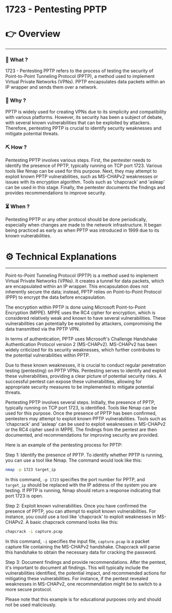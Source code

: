 # 1723 - Pentesting PPTP


# 👉 Overview

---

### 👀 What ?

1723 - Pentesting PPTP refers to the process of testing the security of Point-to-Point Tunneling Protocol (PPTP), a method used to implement Virtual Private Networks (VPNs). PPTP encapsulates data packets within an IP wrapper and sends them over a network.


### 🧐 Why ?

PPTP is widely used for creating VPNs due to its simplicity and compatibility with various platforms. However, its security has been a subject of debate, with several known vulnerabilities that can be exploited by attackers. Therefore, pentesting PPTP is crucial to identify security weaknesses and mitigate potential threats.


### ⛏️ How ?

Pentesting PPTP involves various steps. First, the pentester needs to identify the presence of PPTP, typically running on TCP port 1723. Various tools like Nmap can be used for this purpose. Next, they may attempt to exploit known PPTP vulnerabilities, such as MS-CHAPv2 weaknesses or issues with its encryption algorithm. Tools such as 'chapcrack' and 'asleap' can be used in this stage. Finally, the pentester documents the findings and provides recommendations to improve security.


### ⏳ When ?

Pentesting PPTP or any other protocol should be done periodically, especially when changes are made to the network infrastructure. It began being practiced as early as when PPTP was introduced in 1999 due to its known vulnerabilities.


# ⚙️ Technical Explanations

---

Point-to-Point Tunneling Protocol (PPTP) is a method used to implement Virtual Private Networks (VPNs). It creates a tunnel for data packets, which are encapsulated within an IP wrapper. This encapsulation does not inherently secure the data; instead, PPTP relies on Point-to-Point Protocol (PPP) to encrypt the data before encapsulation.

The encryption within PPTP is done using Microsoft Point-to-Point Encryption (MPPE). MPPE uses the RC4 cipher for encryption, which is considered relatively weak and known to have several vulnerabilities. These vulnerabilities can potentially be exploited by attackers, compromising the data transmitted via the PPTP VPN.

In terms of authentication, PPTP uses Microsoft's Challenge Handshake Authentication Protocol version 2 (MS-CHAPv2). MS-CHAPv2 has been widely criticized for its security weaknesses, which further contributes to the potential vulnerabilities within PPTP.

Due to these known weaknesses, it is crucial to conduct regular penetration testing (pentesting) on PPTP VPNs. Pentesting serves to identify and exploit these vulnerabilities, providing a clear picture of potential security risks. A successful pentest can expose these vulnerabilities, allowing for appropriate security measures to be implemented to mitigate potential threats.

Pentesting PPTP involves several steps. Initially, the presence of PPTP, typically running on TCP port 1723, is identified. Tools like Nmap can be used for this purpose. Once the presence of PPTP has been confirmed, pentesters may attempt to exploit known PPTP vulnerabilities. Tools such as 'chapcrack' and 'asleap' can be used to exploit weaknesses in MS-CHAPv2 or the RC4 cipher used in MPPE. The findings from the pentest are then documented, and recommendations for improving security are provided.

Here is an example of the pentesting process for PPTP:

Step 1: Identify the presence of PPTP.
To identify whether PPTP is running, you can use a tool like Nmap. The command would look like this:

```bash
nmap -p 1723 target_ip

```

In this command, `-p 1723` specifies the port number for PPTP, and `target_ip` should be replaced with the IP address of the system you are testing. If PPTP is running, Nmap should return a response indicating that port 1723 is open.

Step 2: Exploit known vulnerabilities.
Once you have confirmed the presence of PPTP, you can attempt to exploit known vulnerabilities. For instance, you could use a tool like 'chapcrack' to exploit weaknesses in MS-CHAPv2. A basic chapcrack command looks like this:

```bash
chapcrack -i capture.pcap

```

In this command, `-i` specifies the input file, `capture.pcap` is a packet capture file containing the MS-CHAPv2 handshake. Chapcrack will parse this handshake to obtain the necessary data for cracking the password.

Step 3: Document findings and provide recommendations.
After the pentest, it's important to document all findings. This will typically include the vulnerabilities identified, the potential impact, and recommended actions for mitigating these vulnerabilities. For instance, if the pentest revealed weaknesses in MS-CHAPv2, one recommendation might be to switch to a more secure protocol.

Please note that this example is for educational purposes only and should not be used maliciously.
